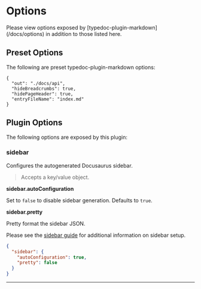 
# Options

<Callout type="info">
  Please view options exposed by [typedoc-plugin-markdown](/docs/options) in
  addition to those listed here.
</Callout>

## Preset Options

The following are preset typedoc-plugin-markdown options:

```json"
{
  "out": "./docs/api",
  "hideBreadcrumbs": true,
  "hidePageHeader": true,
  "entryFileName": "index.md"
}
```

## Plugin Options

The following options are exposed by this plugin:

### sidebar

<Callout emoji="💡">Configures the autogenerated Docusaurus sidebar.</Callout>

> Accepts a key/value object.

**sidebar.autoConfiguration**

Set to `false` to disable sidebar generation. Defaults to `true`.

**sidebar.pretty**

Pretty format the sidebar JSON.

Please see the [sidebar guide](/plugins/docusaurus/guide/sidebar) for additional information on sidebar setup.

```json filename="typedoc.json"
{
  "sidebar": {
    "autoConfiguration": true,
    "pretty": false
  }
}
```

---
